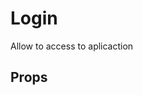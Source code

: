 

<Meta
  title='Components|Pages/Login'
  component={Login}
/>

# Login
Allow to access to aplicaction

<Preview className='preview-flex1'>
  <ProviderMock>
    <Login />
  </ProviderMock>
</Preview>

## Props
<Props of={Login} />
